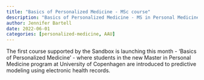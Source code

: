 ```yaml
---
title: "Basics of Personalized Medicine - MSc course"
description: "Basics of Personalized Medicine - MS in Personal Medicine program"
author: Jennifer Bartell
date: 2022-06-01
categories: [personalized-medicine, AAU]
---
```


The first course supported by the Sandbox is launching this month - 'Basics of Personalized Medicine' - where students in the new Master in Personal Medicine program at University of Copenhagen are introduced to predictive modeling using electronic health records.